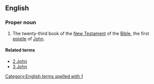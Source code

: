 ==English==

===Proper noun===
{{en-proper noun}}
{{book of the Bible|First Epistle of John}}

# {{context|biblical|lang=en}} The twenty-third book of the [[New Testament]] of the [[Bible]], the first [[epistle]] of [[John]].

====Related terms====
*[[2 John]]
*[[3 John]]

[[Category:English terms spelled with 1]]